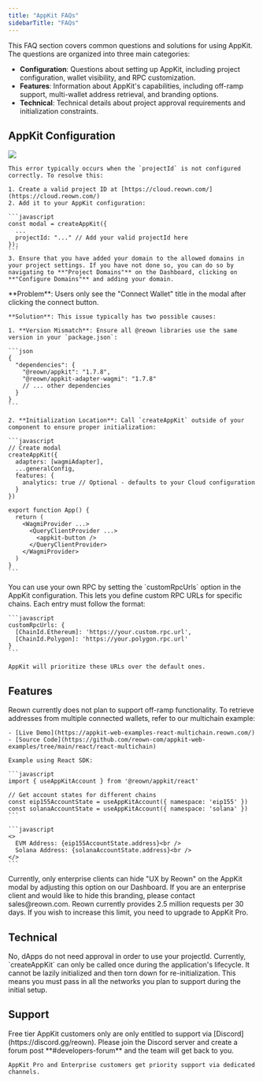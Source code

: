 ```yaml
---
title: "AppKit FAQs"
sidebarTitle: "FAQs"
---
```


This FAQ section covers common questions and solutions for using AppKit. The questions are organized into three main categories:

- **Configuration**: Questions about setting up AppKit, including project configuration, wallet visibility, and RPC customization.
- **Features**: Information about AppKit's capabilities, including off-ramp support, multi-wallet address retrieval, and branding options.
- **Technical**: Technical details about project approval requirements and initialization constraints.

## AppKit Configuration

<AccordionGroup>
  <Accordion title="Why am I seeing an 'Invalid App Configuration' error?">
    <img src="/images/faq/invalidAppConfiguration.png" />

    This error typically occurs when the `projectId` is not configured correctly. To resolve this:

    1. Create a valid project ID at [https://cloud.reown.com/](https://cloud.reown.com/)
    2. Add it to your AppKit configuration:

    ```javascript
    const modal = createAppKit({
      ...
      projectId: "..." // Add your valid projectId here
    });
    ```
    3. Ensure that you have added your domain to the allowed domains in your project settings. If you have not done so, you can do so by navigating to **"Project Domains"** on the Dashboard, clicking on **"Configure Domains"** and adding your domain.
  </Accordion>

  <Accordion title="Why can't I see any wallets in the modal and only see the 'Connect Wallet' title?">
    **Problem**: Users only see the "Connect Wallet" title in the modal after clicking the connect button.

    **Solution**: This issue typically has two possible causes:

    1. **Version Mismatch**: Ensure all @reown libraries use the same version in your `package.json`:

    ```json
    {
      "dependencies": {
        "@reown/appkit": "1.7.8",
        "@reown/appkit-adapter-wagmi": "1.7.8"
        // ... other dependencies
      }
    }
    ```

    2. **Initialization Location**: Call `createAppKit` outside of your component to ensure proper initialization:

    ```javascript
    // Create modal
    createAppKit({
      adapters: [wagmiAdapter],
      ...generalConfig,
      features: {
        analytics: true // Optional - defaults to your Cloud configuration
      }
    })

    export function App() {
      return (
        <WagmiProvider ...>
          <QueryClientProvider ...>
            <appkit-button />
          </QueryClientProvider>
        </WagmiProvider>
      )
    }
    ```
  </Accordion>

  <Accordion title="How can I use custom RPCs with AppKit?">
    You can use your own RPC by setting the `customRpcUrls` option in the AppKit configuration. This lets you define custom RPC URLs for specific chains. Each entry must follow the format:

    ```javascript
    customRpcUrls: {
      [ChainId.Ethereum]: 'https://your.custom.rpc.url',
      [ChainId.Polygon]: 'https://your.polygon.rpc.url'
    }
    ```

    AppKit will prioritize these URLs over the default ones.
  </Accordion>
</AccordionGroup>

## Features

<AccordionGroup>
  <Accordion title="When will Reown support off-ramp functionality?">
    Reown currently does not plan to support off-ramp functionality.
  </Accordion>

  <Accordion title="How do I get retrieve multiple addresses from multiple connected wallets?">
    To retrieve addresses from multiple connected wallets, refer to our multichain example:

    - [Live Demo](https://appkit-web-examples-react-multichain.reown.com/)
    - [Source Code](https://github.com/reown-com/appkit-web-examples/tree/main/react/react-multichain)

    Example using React SDK:

    ```javascript
    import { useAppKitAccount } from '@reown/appkit/react'

    // Get account states for different chains
    const eip155AccountState = useAppKitAccount({ namespace: 'eip155' })
    const solanaAccountState = useAppKitAccount({ namespace: 'solana' })
    ```

    ```javascript
    <>
      EVM Address: {eip155AccountState.address}<br />
      Solana Address: {solanaAccountState.address}<br />
    </>
    ```
  </Accordion>

  <Accordion title="How do I remove the 'UX by Reown' branding?">
    Currently, only enterprise clients can hide "UX by Reown" on the AppKit modal by adjusting this option on our Dashboard. If you are an enterprise client and would like to hide this branding, please contact sales@reown.com.
  </Accordion>

  <Accordion title="How do I increase my project's RPC limits?">
    Reown currently provides 2.5 million requests per 30 days. If you wish to increase this limit, you need to upgrade to AppKit Pro.
  </Accordion>
</AccordionGroup>

## Technical

<AccordionGroup>
  <Accordion title="Do I need to wait for Web3 app approval before using my projectId?">
    No, dApps do not need approval in order to use your projectId.
  </Accordion>

  <Accordion title="Can I reinitialize AppKit with different network configurations?">
    Currently, `createAppKit` can only be called once during the application's lifecycle. 
    It cannot be lazily initialized and then torn down for re-initialization. 
    This means you must pass in all the networks you plan to support during the initial setup.
  </Accordion>
</AccordionGroup>

## Support

<AccordionGroup>
  <Accordion title="How do I get technical support for AppKit?">
    Free tier AppKit customers only are only entitled to support via [Discord](https://discord.gg/reown). Please join the Discord server and create a forum post **#developers-forum** and the team will get back to you.

    AppKit Pro and Enterprise customers get priority support via dedicated channels.
  </Accordion>
</AccordionGroup>